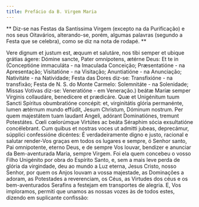 ```yaml
---
title: Prefácio da B. Virgem Maria
---
```


**
Diz-se nas Festas da Santíssima Virgem (excepto na da Purificação) e nos seus
Oitavários, alterando-se, porém, algumas palavras (segundo a Festa que se
celebra), como se diz na nota de rodapé.
**

<div class="side-by-side not-content">
  <span class="text-justify">
    Vere dignum et justum est, æquum et salutáre, nos tibi semper et ubique
    grátias ágere: Dómine sancte, Pater omnípotens, ætérne Deus: Et te in
    (Conceptióne immaculáta - na Imaculada Conceição; Præsentatióne - na
    Apresentação; Visitatióne - na Visitação; Anuntiatióne - na Anunciação;
    Nativitáte - na Natividade; Festa das Dores diz-se: Transfixióne - na
    transfixão; Festa de N. S. do Monte Carmelo: Solemnitáte - na Solenidade;
    Missas Votivas diz-se: Veneratióne - em Veneração.) beátæ Maríæ semper
    Vírginis collaudáre, benedícere et prædicáre. Quæ et Unigénitum tuum Sancti
    Spíritus obumbratióne concépit: et, virginitátis glória permanénte, lumen
    ætérnum mundo effúdit, Jesum Christum, Dóminum nostrum. Per quem majestátem
    tuam laudant Angeli, adórant Dominatiónes, tremunt Potestátes. Cœli
    cœlorúmque Virtútes ac beáta Séraphim sócia exsultatióne concélebrant. Cum
    quibus et nostras voces ut admitti jubeas, deprecámur, súpplici confessióne
    dicéntes:
  </span>
  <span class="text-justify">
    É verdadeiramente digno e justo, racional e salutar render-Vos graças em
    todos os lugares e sempre, ó Senhor santo, Pai omnipotente, eterno Deus, e
    de sempre Vos louvar, bendizer e anunciar da Bem-aventurada Maria, sempre
    Virgem. Foi ela quem concebeu o vosso Filho Unigénito por obra do Espírito
    Santo, e, sem a mais leve perda de glória da virgindade, deu ao mundo a Luz
    eterna, Jesus Cristo, nosso Senhor, por quem os Anjos louvam a vossa
    majestade, as Dominações a adoram, as Potestades a reverenciam, os Céus, as
    Virtudes dos céus e os bem-aventurados Serafins a festejam em transportes de
    alegria. E, Vos imploramos, permiti que unamos as nossas vozes às de todos
    estes, dizendo em suplicante confissão:
  </span>
</div>
